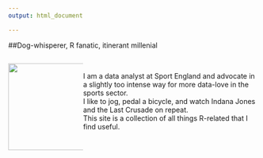 ```yaml
---
output: html_document  

---
```



##Dog-whisperer, R fanatic, itinerant millenial

<style>
.column-left{
  float: left;
  width: 30%;
  text-align: left;
}
.column-center{
  display: inline-block;
  width: 69%;
  text-align: left;
}
.column-right{
  float: right;
  width: 1%;
  text-align: right;
}
</style>

<div class="column-left">
<img src="images/Millie.jpg" width="175px">  
</div>
<div class="column-center">
</br>
I am a data analyst at Sport England and advocate in a slightly too intense way for more data-love in the sports sector.
</br>
I like to jog, pedal a bicycle, and watch Indana Jones and the Last Crusade on repeat.
</br>
This site is a collection of all things R-related that I find useful.
 
</div>
<div class="column-right">
</div>
 



